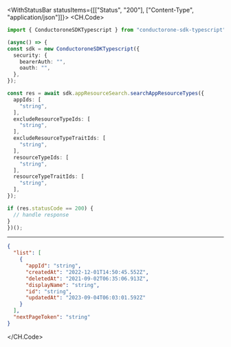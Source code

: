 

<WithStatusBar statusItems={[["Status", "200"], ["Content-Type", "application/json"]]}>
  <CH.Code>
  ```typescript SearchAppResourceTypes.ts
  import { ConductoroneSDKTypescript } from "conductorone-sdk-typescript";

(async() => {
  const sdk = new ConductoroneSDKTypescript({
    security: {
      bearerAuth: "",
      oauth: "",
    },
  });

  const res = await sdk.appResourceSearch.searchAppResourceTypes({
    appIds: [
      "string",
    ],
    excludeResourceTypeIds: [
      "string",
    ],
    excludeResourceTypeTraitIds: [
      "string",
    ],
    resourceTypeIds: [
      "string",
    ],
    resourceTypeTraitIds: [
      "string",
    ],
  });

  if (res.statusCode == 200) {
    // handle response
  }
})();
  ```
  ---

  ```json Example Response
  {
    "list": [
      {
        "appId": "string",
        "createdAt": "2022-12-01T14:50:45.552Z",
        "deletedAt": "2021-09-02T06:35:06.913Z",
        "displayName": "string",
        "id": "string",
        "updatedAt": "2023-09-04T06:03:01.592Z"
      }
    ],
    "nextPageToken": "string"
  }
  ```
  </CH.Code>
</WithStatusBar>
